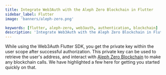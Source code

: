 ```yaml
---
title: Integrate Web3Auth with the Aleph Zero Blockchain in Flutter
sidebar_label: Flutter
image: 'banners/aleph-zero.png'

keywords: [flutter, aleph-zero, web3auth, authentication, blockchain]
description: 'Integrate Web3Auth with the Aleph Zero Blockchain in Flutter | Documentation - Web3Auth'
---
```



<SEO
  title="Integrate Web3Auth with the Aleph Zero Blockchain in Flutter"
  description="Integrate Web3Auth with the Aleph Zero Blockchain in Flutter | Documentation - Web3Auth"
  image="https://web3auth.io/docs/banners/aleph-zero.png"
  slug="/embedded-wallets/connect-blockchain/evm/aleph-zero/flutter"
/>

While using the Web3Auth Flutter SDK, you get the private key within the user scope after successful authorization. This private key can be used to retrieve the user's address, and interact with [Aleph Zero Blockchain](https://alephzero.org) to make any blockchain calls. We have highlighted a few here for getting you started quickly on that.

<EVMInteraction />
